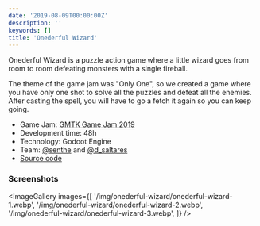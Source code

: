 ```yaml
---
date: '2019-08-09T00:00:00Z'
description: ''
keywords: []
title: 'Onederful Wizard'
---
```


<ItchGame
  gameId="462319"
  link="https://david-saltares.itch.io/onederfulwizard"
  linkText="Onederful Wizzard by David Saltares and Jay Cano"
/>

Onederful Wizard is a puzzle action game where a little wizard goes
from room to room defeating monsters with a single fireball.

The theme of the game jam was "Only One", so we created a game where
you have only one shot to solve all the puzzles and defeat all the
enemies. After casting the spell, you will have to go a fetch it
again so you can keep going.

- Game Jam: [GMTK Game Jam 2019](https://itch.io/jam/gmtk-2019)
- Development time: 48h
- Technology: Godoot Engine
- Team: [@senthe](https://twitter.com/senthe) and [@d_saltares](https://twitter.com/d_saltares)
- [Source code](https://github.com/dsaltares/gmtk-2019/)

### Screenshots

<ImageGallery
  images={[
    '/img/onederful-wizard/onederful-wizard-1.webp',
    '/img/onederful-wizard/onederful-wizard-2.webp',
    '/img/onederful-wizard/onederful-wizard-3.webp',
  ]}
/>
